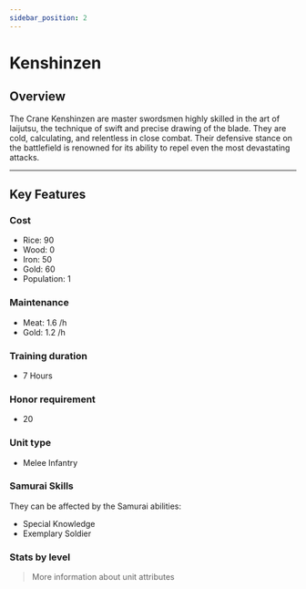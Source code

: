```yaml
---
sidebar_position: 2
---
```



# Kenshinzen

## Overview

The Crane Kenshinzen are master swordsmen highly skilled in the art of Iaijutsu, the technique of swift and precise drawing of the blade.
They are cold, calculating, and relentless in close combat. Their defensive stance on the battlefield is renowned for its ability to repel even the most devastating attacks.

---

## Key Features

### Cost
- Rice: 90  
- Wood: 0  
- Iron: 50  
- Gold: 60  
- Population: 1

### Maintenance
- Meat: 1.6 /h  
- Gold: 1.2 /h

### Training duration
- 7 Hours

### Honor requirement
- 20

### Unit type
- <Link to="../../#melee-infantry">Melee Infantry</Link>

### Samurai Skills  
They can be affected by the Samurai abilities:  
- <Link to="../../../samurais/knowledge-skills#special-knowledge">Special Knowledge</Link>  
- <Link to="../../../samurais/charisma-skills#exemplary-soldier">Exemplary Soldier</Link>

### Stats by level

<UnitStatsTable unitName="Kenshinzen" />

> <Link to="../../#attributes">More information about unit attributes</Link>
